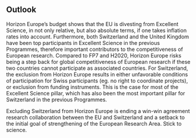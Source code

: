 ## Outlook

Horizon Europe's budget shows that the EU is divesting from Excellent Science, in not only relative, but also absolute terms, if one takes inflation rates into account.  Furthermore, both Switzerland and the United Kingdom have been top participants in Excellent Science in the previous Programmes, therefore important contributors to the competitiveness of European research.  Compared to FP7 and H2020, Horizon Europe risks being a step back for global competitiveness of European research if these two countries cannot participate as associated countries. For Switzerland, the exclusion from Horizon Europe results in either unfavorable conditions of participation for Swiss participants (eg. no right to coordinate projects), or exclusion from funding instruments.  This is the case for most of the Excellent Science pillar, which has also been the most important pillar for Switzerland in the previous Programmes.

Excluding Switzerland from Horizon Europe is ending a win-win agreement research collaboration between the EU and Switzerland and a setback to the initial goal of strengthening of the European Research Area. Stick to science.